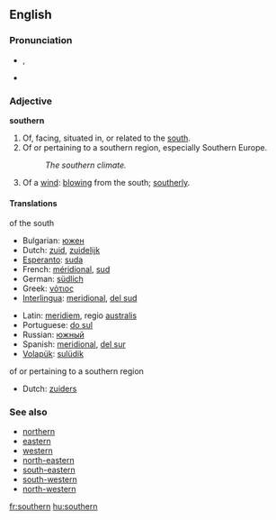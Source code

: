 ==English==

===Pronunciation===
* {{IPA|/ˈsʌðə(r)n/}}, {{SAMPA|/"sVD@(r)n/}}
*{{audio|en-us-southern.ogg|Audio (US)}}

===Adjective=== 
'''southern'''
# Of, facing, situated in, or related to the [[south]].
# Of or pertaining to a southern region, especially Southern Europe.
#: ''The southern climate.''
# Of a [[wind]]: [[blow]]ing from the south; [[southerly]].

====Translations====
;of the south
{{top}}
*Bulgarian: [[южен]] {{m}}
*Dutch: [[zuid]], [[zuidelijk]]
*[[Esperanto]]: [[suda]]
*French: [[méridional]], [[sud]]
*German: [[südlich]] 
*Greek: [[νότιος]] 
*[[Interlingua]]: [[meridional]], [[del sud]]
{{mid}}
*Latin: [[meridiem]], regio [[australis]]
*Portuguese: [[do sul]]
*Russian: [[южный]]
*Spanish: [[meridional]], [[del sur]]
*[[Volapük]]: [[sulüdik]]
{{bottom}}

;of or pertaining to a southern region
{{top}}
*Dutch: [[zuiders]]
{{mid}}
{{bottom}}

===See also===
*[[northern]]
*[[eastern]]
*[[western]]
*[[north-eastern]]
*[[south-eastern]]
*[[south-western]]
*[[north-western]]

[[fr:southern]]
[[hu:southern]]